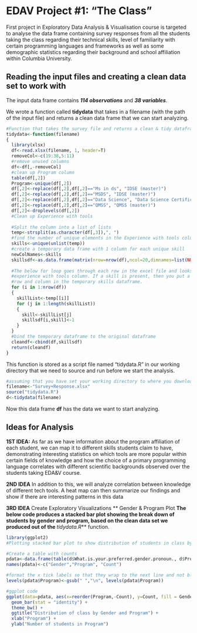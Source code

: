 # EDAV Project #1: "The Class"
First project in Exploratory Data Analysis &amp; Visualisation course is targeted to analyse the data frame containing survey responses from all the students taking the class regarding their technical skills, level of familiarity with certain programming languages and frameworks as well as some demographic statistics regarding their background and school affiliation within Columbia University.

## Reading the input files and creating a clean data set to work with
The input data frame contains ***114 observations*** and ***38 variables***.

We wrote a function called **tidydata** that takes in a filename (with the path of the input file) and returns a clean data frame that we can start analyzing.
```r

#Function that takes the survey file and returns a clean & tidy dataframe
tidydata<-function(filename)
{
  library(xlsx) 
  df<-read.xlsx(filename, 1, header=T)
  removeCol<-c(19:38,5:11)
  #remove unused columns
  df<-df[,-removeCol]
  #clean up Program column
  table(df[,2])
  Program<-unique(df[,2])
  df[,2]<-replace(df[,2],df[,2]=="Ms in ds", "IDSE (master)")
  df[,2]<-replace(df[,2],df[,2]=="MSDS", "IDSE (master)")
  df[,2]<-replace(df[,2],df[,2]=="Data Science", "Data Science Certification")
  df[,2]<-replace(df[,2],df[,2]=="QMSS", "QMSS (master)")
  df[,2]<-droplevels(df[,2])
  #Clean up Experience with tools
  
  #Split the column into a list of lists
  temp<-strsplit(as.character(df[,3]),", ")
  #find the number of unique elements in the Experience with tools column
  skills<-unique(unlist(temp))
  #create a temporary data frame with 1 column for each unique skill
  newColNames<-skills
  skillsdf<-as.data.frame(matrix(nrow=nrow(df),ncol=20,dimnames=list(NULL,newColNames)))
  
  #The below for loop goes through each row in the excel file and looks at the
  #experience with tools column. If a skill is present, then you put a 1 against that
  #row and column in the temporary skills dataframe.
  for (i in 1:nrow(df))
  {
    skillList<-temp[[i]]
    for (j in 1:length(skillList))
    {
      skill<-skillList[j]
      skillsdf[i,skill]<-1
    }
  }
  #bind the temporary dataframe to the original dataframe
  cleandf<-cbind(df,skillsdf)
  return(cleandf)
}
```

This function is stored as a script file named "tidydata.R" in our working directory that we need to source and run before we start the analysis.

```r
#assuming that you have set your working directory to where you downloaded the input data
filename<-"Survey+Response.xlsx"
source("tidydata.R")
d<-tidydata(filename)
```
Now this data frame **df** has the data we want to start analyzing.


## Ideas for Analysis

**1ST IDEA:** As far as we have information about the program affiliation of each student, we can map it to different skills students claim to have, demonstrating interesting statistics on which tools are more popular within certain fields of knowledge and how the choice of a primary programming language correlates with different scientific backgrounds observed over the students taking EDA&V course.


**2ND IDEA** In addition to this, we will analyze correlation between knowledge of different tech tools. A heat map can then summarize our findings and show if there are interesting patterns in this data


**3RD IDEA** Create Exploratory Visualizations
** Gender & Program Plot **
The below code produces a stacked bar plot showing the break down of students by gender and program, based on the clean data set we produced out of the ***tidydata.R*** function.
```r
library(ggplot2)
#Plotting stacked bar plot to show distribution of students in class by program and gender

#Create a table with counts
pdata<-data.frame(table(d$What.is.your.preferred.gender.pronoun., d$Program))
names(pdata)<-c("Gender","Program", "Count")

#format the x tick labels so that they wrap to the next line and not bleed
levels(pdata$Program)<-gsub(" ","\n", levels(pdata$Program))

#ggplot code
ggplot(data=pdata, aes(x=reorder(Program,-Count), y=Count, fill = Gender)) + 
  geom_bar(stat = "identity") +
  theme_bw() +
  ggtitle("Distribution of class by Gender and Program") +
  xlab("Program") +
  ylab("Number of students in Program")
```

